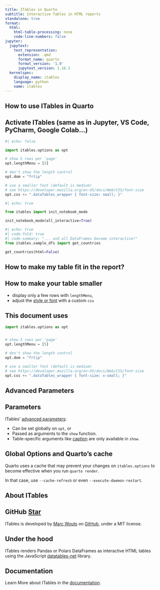 ```yaml
---
title: ITables in Quarto
subtitle: Interactive Tables in HTML reports
standalone: true
format:
  html:
    html-table-processing: none
    code-line-numbers: false
jupyter:
  jupytext:
    text_representation:
      extension: .qmd
      format_name: quarto
      format_version: '1.0'
      jupytext_version: 1.16.1
  kernelspec:
    display_name: itables
    language: python
    name: itables
---
```


## How to use ITables in Quarto

::: {.callout-note}
## Activate ITables (same as in Jupyter, VS Code, PyCharm, Google Colab...)

```python
#| echo: false

import itables.options as opt

# show 5 rows per 'page'
opt.lengthMenu = [5]

# don't show the length control
opt.dom = "frtip"

# use a smaller font (default is medium)
# see https://developer.mozilla.org/en-US/docs/Web/CSS/font-size
opt.css += ".dataTables_wrapper { font-size: small; }"
```

```python
#| echo: true

from itables import init_notebook_mode

init_notebook_mode(all_interactive=True)
```
:::

```python
#| echo: true
#| code-fold: true
#| code-summary: "... and all DataFrames become interactive!"
from itables.sample_dfs import get_countries

get_countries(html=False)
```

## How to make my table fit in the report?

::: {.callout-tip}
## How to make your table smaller

- display only a few rows with `lengthMenu`,
- adjust the [style or font](https://mwouts.github.io/itables/custom_css.html) with a custom `css`
:::

::: {.callout-note}
## This document uses

```python
import itables.options as opt


# show 5 rows per 'page'
opt.lengthMenu = [5]

# don't show the length control
opt.dom = "frtip"

# use a smaller font (default is medium)
# see https://developer.mozilla.org/en-US/docs/Web/CSS/font-size
opt.css += ".dataTables_wrapper { font-size: x-small; }"
```
:::

## Advanced Parameters

::: {.callout-tip}
## Parameters

ITables' [advanced parameters](https://mwouts.github.io/itables/advanced_parameters.html):

- Can be set globally on `opt`, or
- Passed as arguments to the `show` function.
- Table-specific arguments like [caption](https://mwouts.github.io/itables/advanced_parameters.html#caption) are only available in `show`.
:::

::: {.callout-warning}
## Global Options and Quarto's cache

Quarto uses a cache that may prevent your changes on `itables.options` to become effective
when you run `quarto render`.

In that case, use `--cache-refresh` or even `--execute-daemon-restart`.
:::

## About ITables

::: {.callout-note}
## GitHub <a class="github-button" href="https://github.com/mwouts/itables" data-icon="octicon-star" data-show-count="true" aria-label="Star mwouts/itables on GitHub">Star</a>

ITables is developed by [Marc Wouts](https://github.com/mwouts) on [GitHub](https://github.com/mwouts/itables),
under a MIT license.

<script async defer src="https://buttons.github.io/buttons.js"></script>
:::

::: {.callout-tip}
## Under the hood

ITables renders Pandas or Polars DataFrames as
interactive HTML tables using the JavaScript
[datatables-net](https://datatables.net/) library.
:::

::: {.callout-tip}
## Documentation

Learn More about ITables in the [documentation](https://mwouts.github.io/itables).
:::

